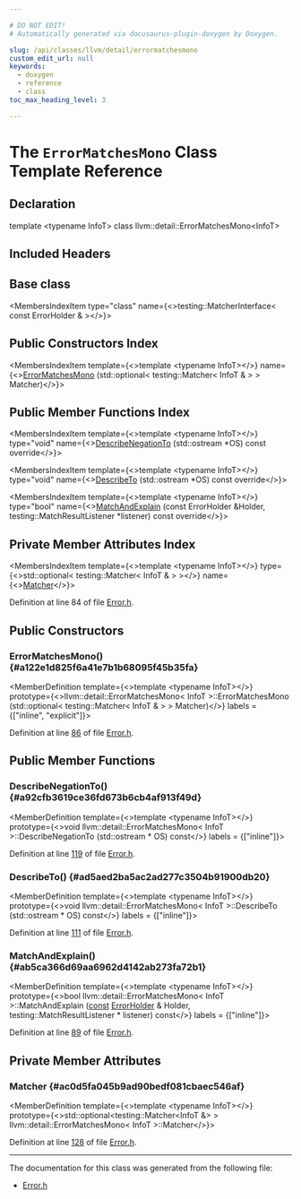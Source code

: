 ```yaml
---

# DO NOT EDIT!
# Automatically generated via docusaurus-plugin-doxygen by Doxygen.

slug: /api/classes/llvm/detail/errormatchesmono
custom_edit_url: null
keywords:
  - doxygen
  - reference
  - class
toc_max_heading_level: 3

---
```





# The `ErrorMatchesMono` Class Template Reference

<DoxygenPage pluginConfig={pluginConfig}>



## Declaration

<CodeBlock>template &lt;typename InfoT&gt;
class llvm::detail::ErrorMatchesMono&lt;InfoT&gt;</CodeBlock>

## Included Headers

<IncludesList>
<IncludesListItem
  filePath="llvm/Testing/Support/Error.h"
  permalink="/docs/api/files/include/include/llvm/include/llvm/testing/include/llvm/testing/support/error-h"
  isLocal="true" />
</IncludesList>

## Base class

<MembersIndex>

<MembersIndexItem
  type="class"
  name={<>testing::MatcherInterface&lt; const ErrorHolder &amp; &gt;</>}>
</MembersIndexItem>

</MembersIndex>

## Public Constructors Index

<MembersIndex>

<MembersIndexItem
  template={<>template &lt;typename InfoT&gt;</>}
  name={<><a href="#a122e1d825f6a41e7b1b68095f45b35fa">ErrorMatchesMono</a> (std::optional&lt; testing::Matcher&lt; InfoT &amp; &gt; &gt; Matcher)</>}>
</MembersIndexItem>

</MembersIndex>

## Public Member Functions Index

<MembersIndex>

<MembersIndexItem
  template={<>template &lt;typename InfoT&gt;</>}
  type="void"
  name={<><a href="#a92cfb3619ce36fd673b6cb4af913f49d">DescribeNegationTo</a> (std::ostream &#42;OS) const override</>}>
</MembersIndexItem>

<MembersIndexItem
  template={<>template &lt;typename InfoT&gt;</>}
  type="void"
  name={<><a href="#ad5aed2ba5ac2ad277c3504b91900db20">DescribeTo</a> (std::ostream &#42;OS) const override</>}>
</MembersIndexItem>

<MembersIndexItem
  template={<>template &lt;typename InfoT&gt;</>}
  type="bool"
  name={<><a href="#ab5ca366d69aa6962d4142ab273fa72b1">MatchAndExplain</a> (const ErrorHolder &amp;Holder, testing::MatchResultListener &#42;listener) const override</>}>
</MembersIndexItem>

</MembersIndex>

## Private Member Attributes Index

<MembersIndex>

<MembersIndexItem
  template={<>template &lt;typename InfoT&gt;</>}
  type={<>std::optional&lt; testing::Matcher&lt; InfoT &amp; &gt; &gt;</>}
  name={<><a href="#ac0d5fa045b9ad90bedf081cbaec546af">Matcher</a></>}>
</MembersIndexItem>

</MembersIndex>


Definition at line 84 of file <a href="/docs/api/files/include/include/llvm/include/llvm/testing/include/llvm/testing/support/error-h">Error.h</a>.

<SectionDefinition>

## Public Constructors

### ErrorMatchesMono() {#a122e1d825f6a41e7b1b68095f45b35fa}

<MemberDefinition
  template={<>template &lt;typename InfoT&gt;</>}
  prototype={<>llvm::detail::ErrorMatchesMono&lt; InfoT &gt;::ErrorMatchesMono (std::optional&lt; testing::Matcher&lt; InfoT &amp; &gt; &gt; Matcher)</>}
  labels = {["inline", "explicit"]}>

Definition at line <a href="/docs/api/files/include/include/llvm/include/llvm/testing/include/llvm/testing/support/error-h/#l00086">86</a> of file <a href="/docs/api/files/include/include/llvm/include/llvm/testing/include/llvm/testing/support/error-h">Error.h</a>.
</MemberDefinition>

</SectionDefinition>

<SectionDefinition>

## Public Member Functions

### DescribeNegationTo() {#a92cfb3619ce36fd673b6cb4af913f49d}

<MemberDefinition
  template={<>template &lt;typename InfoT&gt;</>}
  prototype={<>void llvm::detail::ErrorMatchesMono&lt; InfoT &gt;::DescribeNegationTo (std::ostream &#42; OS) const</>}
  labels = {["inline"]}>

Definition at line <a href="/docs/api/files/include/include/llvm/include/llvm/testing/include/llvm/testing/support/error-h/#l00119">119</a> of file <a href="/docs/api/files/include/include/llvm/include/llvm/testing/include/llvm/testing/support/error-h">Error.h</a>.
</MemberDefinition>

### DescribeTo() {#ad5aed2ba5ac2ad277c3504b91900db20}

<MemberDefinition
  template={<>template &lt;typename InfoT&gt;</>}
  prototype={<>void llvm::detail::ErrorMatchesMono&lt; InfoT &gt;::DescribeTo (std::ostream &#42; OS) const</>}
  labels = {["inline"]}>

Definition at line <a href="/docs/api/files/include/include/llvm/include/llvm/testing/include/llvm/testing/support/error-h/#l00111">111</a> of file <a href="/docs/api/files/include/include/llvm/include/llvm/testing/include/llvm/testing/support/error-h">Error.h</a>.
</MemberDefinition>

### MatchAndExplain() {#ab5ca366d69aa6962d4142ab273fa72b1}

<MemberDefinition
  template={<>template &lt;typename InfoT&gt;</>}
  prototype={<>bool llvm::detail::ErrorMatchesMono&lt; InfoT &gt;::MatchAndExplain (<a href="/docs/api/files/lib/lib/target/lib/target/aarch64/aarch64promoteconstant-cpp/#a90f8350fecae261c25be85d38b451bff">const</a> <a href="/docs/api/structs/llvm/detail/errorholder">ErrorHolder</a> &amp; Holder, testing::MatchResultListener &#42; listener) const</>}
  labels = {["inline"]}>

Definition at line <a href="/docs/api/files/include/include/llvm/include/llvm/testing/include/llvm/testing/support/error-h/#l00089">89</a> of file <a href="/docs/api/files/include/include/llvm/include/llvm/testing/include/llvm/testing/support/error-h">Error.h</a>.
</MemberDefinition>

</SectionDefinition>

<SectionDefinition>

## Private Member Attributes

### Matcher {#ac0d5fa045b9ad90bedf081cbaec546af}

<MemberDefinition
  template={<>template &lt;typename InfoT&gt;</>}
  prototype={<>std::optional&lt;testing::Matcher&lt;InfoT &amp;&gt; &gt; llvm::detail::ErrorMatchesMono&lt; InfoT &gt;::Matcher</>}>

Definition at line <a href="/docs/api/files/include/include/llvm/include/llvm/testing/include/llvm/testing/support/error-h/#l00128">128</a> of file <a href="/docs/api/files/include/include/llvm/include/llvm/testing/include/llvm/testing/support/error-h">Error.h</a>.
</MemberDefinition>

</SectionDefinition>

<hr/>

The documentation for this class was generated from the following file:

<ul>
<li><a href="/docs/api/files/include/include/llvm/include/llvm/testing/include/llvm/testing/support/error-h">Error.h</a></li>
</ul>

</DoxygenPage>
